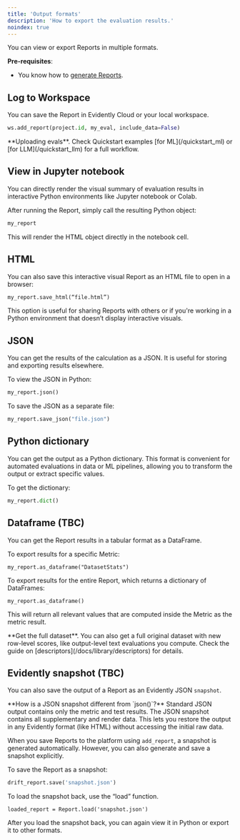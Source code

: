 ```yaml
---
title: 'Output formats'
description: 'How to export the evaluation results.'
noindex: true
---
```


You can view or export Reports in multiple formats.

**Pre-requisites**:

* You know how to [generate Reports](/docs/library/report).

## Log to Workspace

You can save the Report in Evidently Cloud or your local workspace.

```python
ws.add_report(project.id, my_eval, include_data=False)
```

<Info>
  **Uploading evals**. Check Quickstart examples [for ML](/quickstart_ml) or [for LLM](/quickstart_llm) for a full workflow.
</Info>

## View in Jupyter notebook

You can directly render the visual summary of evaluation results in interactive Python environments like Jupyter notebook or Colab.

After running the Report, simply call the resulting Python object:

```python
my_report
```

This will render the HTML object directly in the notebook cell.

## HTML

You can also save this interactive visual Report as an HTML file to open in a browser:

```python
my_report.save_html(“file.html”)
```

This option is useful for sharing Reports with others or if you're working in a Python environment that doesn’t display interactive visuals.

## JSON

You can get the results of the calculation as a JSON. It is useful for storing and exporting results elsewhere.

To view the JSON in Python:

```python
my_report.json()
```

To save the JSON as a separate file:

```python
my_report.save_json("file.json")
```

## Python dictionary

You can get the output as a Python dictionary. This format is convenient for automated evaluations in data or ML pipelines, allowing you to transform the output or extract specific values.

To get the dictionary:

```python
my_report.dict()
```

## Dataframe (TBC)

You can get the Report results in a tabular format as a DataFrame.

To export results for a specific Metric:

```
my_report.as_dataframe("DatasetStats")
```

To export results for the entire Report, which returns a dictionary of DataFrames:

```
my_report.as_dataframe()
```

This will return all relevant values that are computed inside the Metric as the metric result.

<Note>
**Get the full dataset**. You can also get a full original dataset with new row-level scores, like output-level text evaluations you compute. Check the guide on [descriptors](/docs/library/descriptors) for details.
</Note>

## Evidently snapshot (TBC)

You can also save the output of a Report as an Evidently JSON `snapshot`.

<Info>
  **How is a JSON snapshot different from `json()`?** Standard JSON output contains only the metric and test results. The JSON snapshot contains all supplementary and render data. This lets you restore the output in any Evidently format (like HTML) without accessing the initial raw data.
</Info>

When you save Reports to the platform using `add_report`, a snapshot is generated automatically. However, you can also generate and save a snapshot explicitly.

To save the Report as a snapshot:

```python
drift_report.save('snapshot.json')
```

To load the snapshot back, use the “load” function.

```
loaded_report = Report.load('snapshot.json')
```

After you load the snapshot back, you can again view it in Python or export it to other formats.